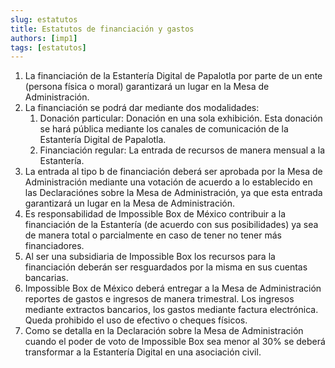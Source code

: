 ```yaml
---
slug: estatutos
title: Estatutos de financiación y gastos
authors: [imp1]
tags: [estatutos]
---
```


1. La financiación de la Estantería Digital de Papalotla por parte de un ente (persona física o moral) garantizará un lugar en la Mesa de Administración.
2. La financiación se podrá dar mediante dos modalidades:
    1. Donación particular: Donación en una sola exhibición. Esta donación se hará pública mediante los canales de comunicación de la Estantería Digital de Papalotla.
    2. Financiación regular: La entrada de recursos de manera mensual a la Estantería.
3. La entrada al tipo b de financiación deberá ser aprobada por la Mesa de Administración mediante una votación de acuerdo a lo establecido en las Declaraciónes sobre la Mesa de Administración, ya que esta entrada garantizará un lugar en la Mesa de Administración.
4. Es responsabilidad de Impossible Box de México contribuir a la financiación de la Estantería (de acuerdo con sus posibilidades) ya sea de manera total o parcialmente en caso de tener no tener más financiadores.
5. Al ser una subsidiaria de Impossible Box los recursos para la financiación deberán ser resguardados por la misma en sus cuentas bancarias.
6. Impossible Box de México deberá entregar a la Mesa de Administración reportes de gastos e ingresos de manera trimestral. Los ingresos mediante extractos bancarios, los gastos mediante factura electrónica. Queda prohibido el uso de efectivo o cheques físicos.
7. Como se detalla en la Declaración sobre la Mesa de Administración cuando el poder de voto de Impossible Box sea menor al 30% se deberá transformar a la Estantería Digital en una asociación civil.
